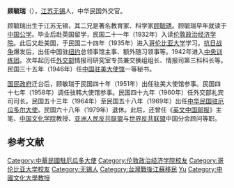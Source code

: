 '''顾毓瑞'''（{{bd|1908年|12月12日|1994年}}），[[江苏|江苏]][[无锡|无锡]]人，中华民国外交官。

顾毓瑞出生于江苏无锡，其二兄是著名教育家、科学家[[顾毓琇|顾毓琇]]。顾毓瑞早年就读于[[中国公学|中国公学]]。毕业后赴英国留学，民国二十一年（1932年）入读[[伦敦政治经济学院|伦敦政治经济学院]]。此后又赴美国，于民国二十四年（1935年）进入[[哥伦比亚大学|哥伦比亚大学]]学习。[[抗日战争|抗日战争]]爆发后，出任中国驻[[纽约|纽约]]总领事馆主事、额外随习领事等。1942年进入[[中央训练团|中央训练团]]。次年起历任[[中华民国外交部|外交部]]情报司研究室专员兼交换组组长、情报司第三科科长等。民国三十五年（1946年）任[[中国驻美大使馆|中国驻美大使馆]]一等秘书。{{r|liu}}

[[国民政府|国民政府]]迁台后，顾敏瑞于民国四十年（1951年）出任驻美大使馆参事。民国四十七年（1958年）调任驻韩大使馆参事。民国四十九年（1960年）任外交部礼宾司司长。民国五十三年（1964年）至民国五十八年（1969年）出任[[中国驻厄瓜多尔大使列表|中华民国驻厄瓜多尔大使]]。民国六十八年（1979年）退休。此后，还曾任《[[英文中国邮报|英文中国邮报]]》主笔、[[中国文化学院|中国文化学院]]教授、[[亚洲人民反共联盟|亚洲人民反共联盟]]与[[世界反共联盟|世界反共联盟]]中国分会顾问等职。{{r|liu}}

== 参考文献 ==
{{reflist|refs=
<ref name=liu>{{cite book|title=《中国国民党百年人物全书 （下册）》|editor=刘国铭|publisher=团结出版社|year=2005}}</ref>
}}

{{start box}}
{{s-before|[[谢维麟|谢维麟]]}}
{{s-title|[[中国驻厄瓜多尔大使列表|中华民国驻厄瓜多尔大使]]|1964年－1969年}}
{{s-after|[[湯武|湯武]]}}
{{end box}}

{{DEFAULTSORT:Gu顾}}
[[Category:中華民國駐厄瓜多大使|Category:中華民國駐厄瓜多大使]]
[[Category:伦敦政治经济学院校友|Category:伦敦政治经济学院校友]]
[[Category:哥伦比亚大学校友|Category:哥伦比亚大学校友]]
[[Category:无锡人|Category:无锡人]]
[[Category:台灣戰後江蘇移民|Category:台灣戰後江蘇移民]]
[[Category:顾姓|Yu]]
[[Category:中國文化大學教授|Category:中國文化大學教授]]